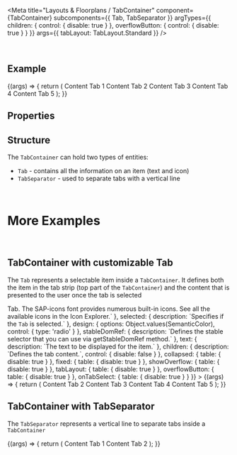 
<Meta
  title="Layouts & Floorplans / TabContainer"
  component={TabContainer}
  subcomponents={{ Tab, TabSeparator }}
  argTypes={{
    children: { control: { disable: true } },
    overflowButton: { control: { disable: true } }
  }}
  args={{
    tabLayout: TabLayout.Standard
  }}
/>

<DocsHeader />

<br />

## Example

<Canvas>
  <Story name="Default">
    {(args) => {
      return (
        <TabContainer {...args}>
          <Tab text="Tab One" icon="menu" selected additionalText="5">
            Content Tab 1
          </Tab>
          <Tab text="Tab Two" icon="activities" additionalText="20">
            Content Tab 2
          </Tab>
          <Tab text="Tab Three" icon="add">
            Content Tab 3
          </Tab>
          <Tab text="Tab Four" icon="employee">
            Content Tab 4
          </Tab>
          <Tab text="Tab Five" icon="settings">
            Content Tab 5
          </Tab>
        </TabContainer>
      );
    }}
  </Story>
</Canvas>

## Properties

<ArgsTable story="." />

## Structure

The `TabContainer` can hold two types of entities:

- `Tab` - contains all the information on an item (text and icon)
- `TabSeparator` - used to separate tabs with a vertical line

<br />

# More Examples

<br />

## TabContainer with customizable Tab

The <code>Tab</code> represents a selectable item inside a <code>TabContainer</code>. It defines both the item in the
tab strip (top part of the <code>TabContainer</code>) and the content that is presented to the user once the tab is
selected

<Canvas>
  <Story
    name="with customizable Tab"
    args={{
      additionalText: '10',
      disabled: false,
      icon: 'sys-monitor',
      selected: true,
      design: SemanticColor.Positive,
      text: 'Customizable Tab',
      children: 'Tab Content'
    }}
    argTypes={{
      additionalText: { description: `Represents the "additionalText" text, which is displayed in the tab filter.` },
      disabled: { description: `Enabled items can be selected.` },
      icon: {
        description: `Defines the icon source URI to be displayed as graphical element within the <code>Tab</code>. The SAP-icons font provides numerous built-in icons. See all the available icons in the <ui5-link target="_blank" href="https://openui5.hana.ondemand.com/test-resources/sap/m/demokit/iconExplorer/webapp/index.html" class="api-table-content-cell-link">Icon Explorer</ui5-link>.`
      },
      selected: { description: `Specifies if the <code>Tab</code> is selected.` },
      design: {
        options: Object.values(SemanticColor),
        control: { type: 'radio' }
      },
      stableDomRef: { description: `Defines the stable selector that you can use via getStableDomRef method.` },
      text: { description: `The text to be displayed for the item.` },
      children: { description: `Defines the tab content.`, control: { disable: false } },
      collapsed: { table: { disable: true } },
      fixed: { table: { disable: true } },
      showOverflow: { table: { disable: true } },
      tabLayout: { table: { disable: true } },
      overflowButton: { table: { disable: true } },
      onTabSelect: { table: { disable: true } }
    }}
  >
    {(args) => {
      return (
        <TabContainer {...args}>
          <Tab {...args} />
          <Tab text="Tab 2" icon="activities">
            Content Tab 2
          </Tab>
          <Tab text="Tab 3" icon="add">
            Content Tab 3
          </Tab>
          <Tab text="Tab 4" icon="employee">
            Content Tab 4
          </Tab>
          <Tab text="Tab 5" icon="settings">
            Content Tab 5
          </Tab>
        </TabContainer>
      );
    }}
  </Story>
</Canvas>

<ArgsTable story="with customizable Tab" />

<br />

## TabContainer with TabSeparator

The <code>TabSeparator</code> represents a vertical line to separate tabs inside a <code>TabContainer</code>

<Canvas>
  <Story name="with TabSeparator">
    {(args) => {
      return (
        <TabContainer {...args}>
          <Tab text="Tab One" icon="menu" selected additionalText="5">
            Content Tab 1
          </Tab>
          <TabSeparator />
          <Tab text="Tab Two" icon="activities" additionalText="20">
            Content Tab 2
          </Tab>
        </TabContainer>
      );
    }}
  </Story>
</Canvas>

<Footer />
